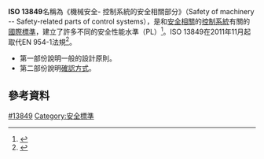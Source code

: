 {{orphan|time=2017-03-16T12:54:15+00:00}}
'''ISO 13849'''名稱為《機械安全- 控制系統的安全相關部分》（Safety of machinery -- Safety-related parts of control systems），是和[[安全關鍵系統|安全相關]]的[[控制系統|控制系統]]有關的[[國際標準化組織|國際標準]]，建立了許多不同的安全性能水準（PL）<ref>{{cite web | url=http://www.iso.org/iso/home/store/catalogue_tc/catalogue_detail.htm?csnumber=34931 | title=Safety of machinery -- Safety-related parts of control systems -- Part 1: General principles for design | publisher=ISO | accessdate=2013-10-31 | archive-date=2013-11-02 | archive-url=https://web.archive.org/web/20131102053013/http://www.iso.org/iso/home/store/catalogue_tc/catalogue_detail.htm?csnumber=34931 | dead-url=no }}</ref>。ISO 13849在2011年11月起取代EN 954-1法規<ref>{{cite web | url=http://www.plantengineering.com/single-article/safety-and-risk-minimization-in-the-operator-control-of-plant-machinery/f90ec0acec5a9a0945e97d8e39954e6d.html | title=Safety and risk minimization in the operator control of plant machinery | publisher=Plant Engineering | date=2013-10-21 | accessdate=2013-10-31 | archive-date=2013-10-28 | archive-url=https://web.archive.org/web/20131028073058/http://www.plantengineering.com/single-article/safety-and-risk-minimization-in-the-operator-control-of-plant-machinery/f90ec0acec5a9a0945e97d8e39954e6d.html | dead-url=no }}</ref>。
* 第一部份說明一般的設計原則。
* 第二部份說明[[驗證及確認|確認方式]]。

==參考資料==
{{reflist}}
{{Standard-stub}}
[[Category:ISO標準|#13849]]
[[Category:安全標準|Category:安全標準]]